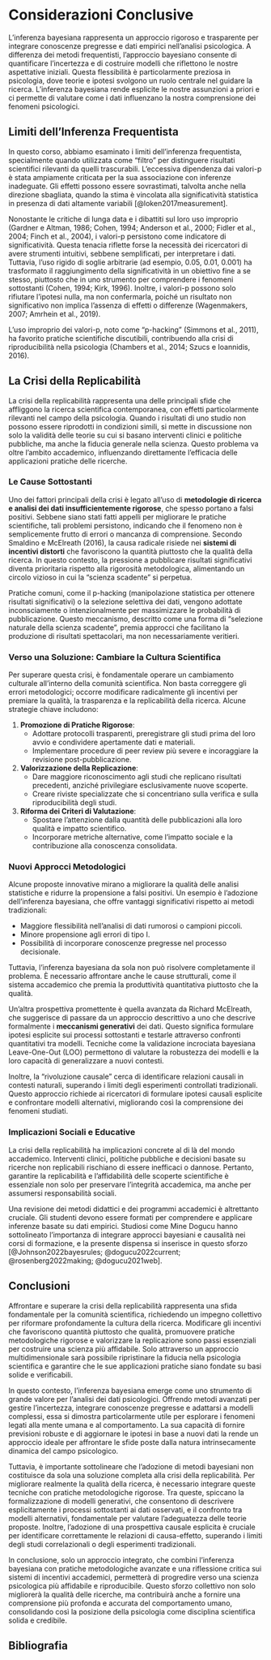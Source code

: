 # Considerazioni Conclusive {.unnumbered}

L'inferenza bayesiana rappresenta un approccio rigoroso e trasparente per integrare conoscenze pregresse e dati empirici nell'analisi psicologica. A differenza dei metodi frequentisti, l'approccio bayesiano consente di quantificare l'incertezza e di costruire modelli che riflettono le nostre aspettative iniziali. Questa flessibilità è particolarmente preziosa in psicologia, dove teorie e ipotesi svolgono un ruolo centrale nel guidare la ricerca. L'inferenza bayesiana rende esplicite le nostre assunzioni a priori e ci permette di valutare come i dati influenzano la nostra comprensione dei fenomeni psicologici.

## Limiti dell'Inferenza Frequentista

In questo corso, abbiamo esaminato i limiti dell'inferenza frequentista, specialmente quando utilizzata come "filtro" per distinguere risultati scientifici rilevanti da quelli trascurabili. L'eccessiva dipendenza dai valori-p è stata ampiamente criticata per la sua associazione con inferenze inadeguate. Gli effetti possono essere sovrastimati, talvolta anche nella direzione sbagliata, quando la stima è vincolata alla significatività statistica in presenza di dati altamente variabili [@loken2017measurement].

Nonostante le critiche di lunga data e i dibattiti sul loro uso improprio (Gardner e Altman, 1986; Cohen, 1994; Anderson et al., 2000; Fidler et al., 2004; Finch et al., 2004), i valori-p persistono come indicatore di significatività. Questa tenacia riflette forse la necessità dei ricercatori di avere strumenti intuitivi, sebbene semplificati, per interpretare i dati. Tuttavia, l'uso rigido di soglie arbitrarie (ad esempio, 0.05, 0.01, 0.001) ha trasformato il raggiungimento della significatività in un obiettivo fine a se stesso, piuttosto che in uno strumento per comprendere i fenomeni sottostanti (Cohen, 1994; Kirk, 1996). Inoltre, i valori-p possono solo rifiutare l'ipotesi nulla, ma non confermarla, poiché un risultato non significativo non implica l'assenza di effetti o differenze (Wagenmakers, 2007; Amrhein et al., 2019).

L'uso improprio dei valori-p, noto come "p-hacking" (Simmons et al., 2011), ha favorito pratiche scientifiche discutibili, contribuendo alla crisi di riproducibilità nella psicologia (Chambers et al., 2014; Szucs e Ioannidis, 2016).

## La Crisi della Replicabilità

La crisi della replicabilità rappresenta una delle principali sfide che affliggono la ricerca scientifica contemporanea, con effetti particolarmente rilevanti nel campo della psicologia. Quando i risultati di uno studio non possono essere riprodotti in condizioni simili, si mette in discussione non solo la validità delle teorie su cui si basano interventi clinici e politiche pubbliche, ma anche la fiducia generale nella scienza. Questo problema va oltre l'ambito accademico, influenzando direttamente l'efficacia delle applicazioni pratiche delle ricerche.

### Le Cause Sottostanti

Uno dei fattori principali della crisi è legato all'uso di **metodologie di ricerca e analisi dei dati insufficientemente rigorose**, che spesso portano a falsi positivi. Sebbene siano stati fatti appelli per migliorare le pratiche scientifiche, tali problemi persistono, indicando che il fenomeno non è semplicemente frutto di errori o mancanza di comprensione. Secondo Smaldino e McElreath (2016), la causa radicale risiede nei **sistemi di incentivi distorti** che favoriscono la quantità piuttosto che la qualità della ricerca. In questo contesto, la pressione a pubblicare risultati significativi diventa prioritaria rispetto alla rigorosità metodologica, alimentando un circolo vizioso in cui la "scienza scadente" si perpetua.

Pratiche comuni, come il p-hacking (manipolazione statistica per ottenere risultati significativi) o la selezione selettiva dei dati, vengono adottate inconsciamente o intenzionalmente per massimizzare le probabilità di pubblicazione. Questo meccanismo, descritto come una forma di "selezione naturale della scienza scadente", premia approcci che facilitano la produzione di risultati spettacolari, ma non necessariamente veritieri.

### Verso una Soluzione: Cambiare la Cultura Scientifica

Per superare questa crisi, è fondamentale operare un cambiamento culturale all'interno della comunità scientifica. Non basta correggere gli errori metodologici; occorre modificare radicalmente gli incentivi per premiare la qualità, la trasparenza e la replicabilità della ricerca. Alcune strategie chiave includono:

1. **Promozione di Pratiche Rigorose**:  
   - Adottare protocolli trasparenti, preregistrare gli studi prima del loro avvio e condividere apertamente dati e materiali.
   - Implementare procedure di peer review più severe e incoraggiare la revisione post-pubblicazione.

2. **Valorizzazione della Replicazione**:  
   - Dare maggiore riconoscimento agli studi che replicano risultati precedenti, anziché privilegiare esclusivamente nuove scoperte.
   - Creare riviste specializzate che si concentriano sulla verifica e sulla riproducibilità degli studi.

3. **Riforma dei Criteri di Valutazione**:  
   - Spostare l'attenzione dalla quantità delle pubblicazioni alla loro qualità e impatto scientifico.
   - Incorporare metriche alternative, come l'impatto sociale e la contribuzione alla conoscenza consolidata.

### Nuovi Approcci Metodologici

Alcune proposte innovative mirano a migliorare la qualità delle analisi statistiche e ridurre la propensione a falsi positivi. Un esempio è l'adozione dell'inferenza bayesiana, che offre vantaggi significativi rispetto ai metodi tradizionali:

- Maggiore flessibilità nell'analisi di dati rumorosi o campioni piccoli.
- Minore propensione agli errori di tipo I.
- Possibilità di incorporare conoscenze pregresse nel processo decisionale.

Tuttavia, l'inferenza bayesiana da sola non può risolvere completamente il problema. È necessario affrontare anche le cause strutturali, come il sistema accademico che premia la produttività quantitativa piuttosto che la qualità.

Un'altra prospettiva promettente è quella avanzata da Richard McElreath, che suggerisce di passare da un approccio descrittivo a uno che descrive formalmente i **meccanismi generativi** dei dati. Questo significa formulare ipotesi esplicite sui processi sottostanti e testarle attraverso confronti quantitativi tra modelli. Tecniche come la validazione incrociata bayesiana Leave-One-Out (LOO) permettono di valutare la robustezza dei modelli e la loro capacità di generalizzare a nuovi contesti.

Inoltre, la "rivoluzione causale" cerca di identificare relazioni causali in contesti naturali, superando i limiti degli esperimenti controllati tradizionali. Questo approccio richiede ai ricercatori di formulare ipotesi causali esplicite e confrontare modelli alternativi, migliorando così la comprensione dei fenomeni studiati.

### Implicazioni Sociali e Educative

La crisi della replicabilità ha implicazioni concrete al di là del mondo accademico. Interventi clinici, politiche pubbliche e decisioni basate su ricerche non replicabili rischiano di essere inefficaci o dannose. Pertanto, garantire la replicabilità e l'affidabilità delle scoperte scientifiche è essenziale non solo per preservare l'integrità accademica, ma anche per assumersi responsabilità sociali.

Una revisione dei metodi didattici e dei programmi accademici è altrettanto cruciale. Gli studenti devono essere formati per comprendere e applicare inferenze basate su dati empirici. Studiosi come Mine Dogucu hanno sottolineato l'importanza di integrare approcci bayesiani e causalità nei corsi di formazione, e la presente dispensa si inserisce in questo sforzo [@Johnson2022bayesrules; @dogucu2022current; @rosenberg2022making; @dogucu2021web].


## Conclusioni

Affrontare e superare la crisi della replicabilità rappresenta una sfida fondamentale per la comunità scientifica, richiedendo un impegno collettivo per riformare profondamente la cultura della ricerca. Modificare gli incentivi che favoriscono quantità piuttosto che qualità, promuovere pratiche metodologiche rigorose e valorizzare la replicazione sono passi essenziali per costruire una scienza più affidabile. Solo attraverso un approccio multidimensionale sarà possibile ripristinare la fiducia nella psicologia scientifica e garantire che le sue applicazioni pratiche siano fondate su basi solide e verificabili.

In questo contesto, l'inferenza bayesiana emerge come uno strumento di grande valore per l'analisi dei dati psicologici. Offrendo metodi avanzati per gestire l'incertezza, integrare conoscenze pregresse e adattarsi a modelli complessi, essa si dimostra particolarmente utile per esplorare i fenomeni legati alla mente umana e al comportamento. La sua capacità di fornire previsioni robuste e di aggiornare le ipotesi in base a nuovi dati la rende un approccio ideale per affrontare le sfide poste dalla natura intrinsecamente dinamica del campo psicologico.

Tuttavia, è importante sottolineare che l'adozione di metodi bayesiani non costituisce da sola una soluzione completa alla crisi della replicabilità. Per migliorare realmente la qualità della ricerca, è necessario integrare queste tecniche con pratiche metodologiche rigorose. Tra queste, spiccano la formalizzazione di modelli generativi, che consentono di descrivere esplicitamente i processi sottostanti ai dati osservati, e il confronto tra modelli alternativi, fondamentale per valutare l'adeguatezza delle teorie proposte. Inoltre, l'adozione di una prospettiva causale esplicita è cruciale per identificare correttamente le relazioni di causa-effetto, superando i limiti degli studi correlazionali o degli esperimenti tradizionali.

In conclusione, solo un approccio integrato, che combini l'inferenza bayesiana con pratiche metodologiche avanzate e una riflessione critica sui sistemi di incentivi accademici, permetterà di progredire verso una scienza psicologica più affidabile e riproducibile. Questo sforzo collettivo non solo migliorerà la qualità delle ricerche, ma contribuirà anche a fornire una comprensione più profonda e accurata del comportamento umano, consolidando così la posizione della psicologia come disciplina scientifica solida e credibile.

## Bibliografia {.unnumbered}
